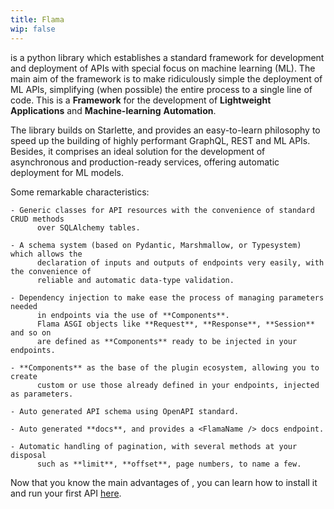 ```yaml
---
title: Flama
wip: false
---
```


<FlamaName /> is a python library which establishes a standard framework for development and deployment of APIs with
special focus on machine learning (ML). The main aim of the framework is to make ridiculously simple the deployment of
ML APIs, simplifying (when possible) the entire process to a single line of code. This is a **Framework** for the
development of **Lightweight** **Applications** and **Machine-learning** **Automation**.

The library builds on Starlette, and provides an easy-to-learn philosophy to speed up the building of highly performant
GraphQL, REST and ML APIs. Besides, it comprises an ideal solution for the development of asynchronous and
production-ready services, offering automatic deployment for ML models.

Some remarkable characteristics:

    - Generic classes for API resources with the convenience of standard CRUD methods
          over SQLAlchemy tables.

    - A schema system (based on Pydantic, Marshmallow, or Typesystem) which allows the
          declaration of inputs and outputs of endpoints very easily, with the convenience of
          reliable and automatic data-type validation.

    - Dependency injection to make ease the process of managing parameters needed
          in endpoints via the use of **Components**.
          Flama ASGI objects like **Request**, **Response**, **Session** and so on
          are defined as **Components** ready to be injected in your endpoints.

    - **Components** as the base of the plugin ecosystem, allowing you to create
          custom or use those already defined in your endpoints, injected as parameters.

    - Auto generated API schema using OpenAPI standard.

    - Auto generated **docs**, and provides a <FlamaName /> docs endpoint.

    - Automatic handling of pagination, with several methods at your disposal
          such as **limit**, **offset**, page numbers, to name a few.

Now that you know the main advantages of <FlamaName />, you can learn how to install it and run your first API
[here](/docs/getting-started/installation).
